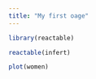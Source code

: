 ```yaml
---
title: "My first oage"
---
```


```r
library(reactable)
```


```r
reactable(infert)
```


```r
plot(women)
```

